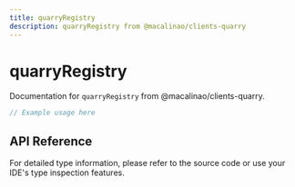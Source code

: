 ```yaml
---
title: quarryRegistry
description: quarryRegistry from @macalinao/clients-quarry
---
```


# quarryRegistry

Documentation for `quarryRegistry` from @macalinao/clients-quarry.

```typescript
// Example usage here
```

## API Reference

For detailed type information, please refer to the source code or use your IDE's type inspection features.
